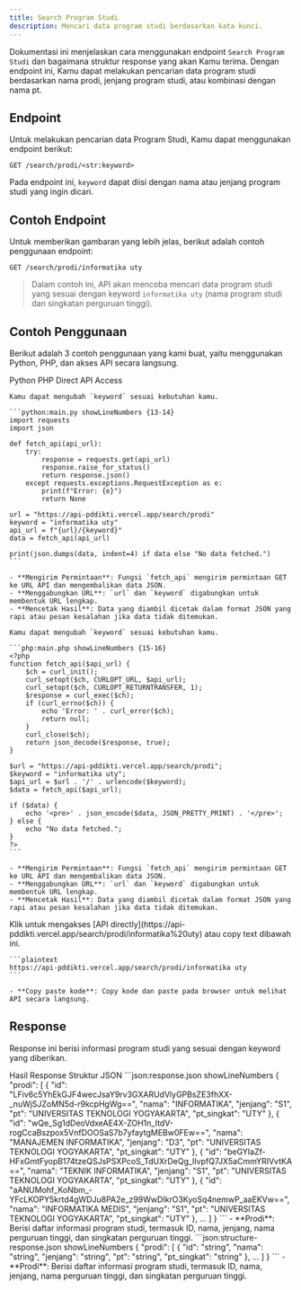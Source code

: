 ```yaml
---
title: Search Program Studi
description: Mencari data program studi berdasarkan kata kunci.
---
```


Dokumentasi ini menjelaskan cara menggunakan endpoint `Search Program Studi` dan bagaimana struktur response yang akan Kamu terima. Dengan endpoint ini, Kamu dapat melakukan pencarian data program studi berdasarkan nama prodi, jenjang program studi, atau kombinasi dengan nama pt.

## Endpoint

Untuk melakukan pencarian data Program Studi, Kamu dapat menggunakan endpoint berikut:

```plaintext
GET /search/prodi/<str:keyword>
```

Pada endpoint ini, `keyword` dapat diisi dengan nama atau jenjang program studi yang ingin dicari.

## Contoh Endpoint

Untuk memberikan gambaran yang lebih jelas, berikut adalah contoh penggunaan endpoint:

```plaintext
GET /search/prodi/informatika uty
```

> Dalam contoh ini, API akan mencoba mencari data program studi yang sesuai dengan keyword `informatika uty` (nama program studi dan singkatan perguruan tinggi).

## Contoh Penggunaan

Berikut adalah 3 contoh penggunaan yang kami buat, yaitu menggunakan Python, PHP, dan akses API secara langsung.

<Tabs defaultValue="python" className="pt-5 pb-1">
  <TabsList>
    <TabsTrigger value="python">Python</TabsTrigger>
    <TabsTrigger value="php">PHP</TabsTrigger>
    <TabsTrigger value="direct">Direct API Access</TabsTrigger>
  </TabsList>
  <TabsContent value="python">

    Kamu dapat mengubah `keyword` sesuai kebutuhan kamu.

    ```python:main.py showLineNumbers {13-14}
    import requests
    import json

    def fetch_api(api_url):
        try:
            response = requests.get(api_url)
            response.raise_for_status()
            return response.json()
        except requests.exceptions.RequestException as e:
            print(f"Error: {e}")
            return None

    url = "https://api-pddikti.vercel.app/search/prodi"
    keyword = "informatika uty"
    api_url = f"{url}/{keyword}"
    data = fetch_api(api_url)

    print(json.dumps(data, indent=4) if data else "No data fetched.")
    ```

    - **Mengirim Permintaan**: Fungsi `fetch_api` mengirim permintaan GET ke URL API dan mengembalikan data JSON.
    - **Menggabungkan URL**: `url` dan `keyword` digabungkan untuk membentuk URL lengkap.
    - **Mencetak Hasil**: Data yang diambil dicetak dalam format JSON yang rapi atau pesan kesalahan jika data tidak ditemukan.
  </TabsContent>
  <TabsContent value="php">

    Kamu dapat mengubah `keyword` sesuai kebutuhan kamu.

    ```php:main.php showLineNumbers {15-16}
    <?php
    function fetch_api($api_url) {
        $ch = curl_init();
        curl_setopt($ch, CURLOPT_URL, $api_url);
        curl_setopt($ch, CURLOPT_RETURNTRANSFER, 1);
        $response = curl_exec($ch);
        if (curl_errno($ch)) {
            echo 'Error: ' . curl_error($ch);
            return null;
        }
        curl_close($ch);
        return json_decode($response, true);
    }

    $url = "https://api-pddikti.vercel.app/search/prodi";
    $keyword = "informatika uty";
    $api_url = $url . '/' . urlencode($keyword);
    $data = fetch_api($api_url);

    if ($data) {
        echo '<pre>' . json_encode($data, JSON_PRETTY_PRINT) . '</pre>';
    } else {
        echo "No data fetched.";
    }
    ?>
    ```

    - **Mengirim Permintaan**: Fungsi `fetch_api` mengirim permintaan GET ke URL API dan mengembalikan data JSON.
    - **Menggabungkan URL**: `url` dan `keyword` digabungkan untuk membentuk URL lengkap.
    - **Mencetak Hasil**: Data yang diambil dicetak dalam format JSON yang rapi atau pesan kesalahan jika data tidak ditemukan.
  </TabsContent>
  <TabsContent value="direct">
    Klik untuk mengakses [API directly](https://api-pddikti.vercel.app/search/prodi/informatika%20uty) atau copy text dibawah ini.

    ```plaintext
    https://api-pddikti.vercel.app/search/prodi/informatika uty
    ```

    - **Copy paste kode**: Copy kode dan paste pada browser untuk melihat API secara langsung.
  </TabsContent>
</Tabs>

## Response

Response ini berisi informasi program studi yang sesuai dengan keyword yang diberikan.

<Tabs defaultValue="hasil" className="pt-5 pb-1">
  <TabsList>
    <TabsTrigger value="hasil">Hasil Response</TabsTrigger>
    <TabsTrigger value="struktur">Struktur JSON</TabsTrigger>
  </TabsList>
  <TabsContent value="hasil">
    ```json:response.json showLineNumbers
    {
      "prodi": [
        {
          "id": "LFiv6c5YhEkGJF4wecJsaY9rv3GXARUdVlyGPBsZE3fhXX-_nuWjSJZoMN5d-r9kcpHgWg==",
          "nama": "INFORMATIKA",
          "jenjang": "S1",
          "pt": "UNIVERSITAS TEKNOLOGI YOGYAKARTA",
          "pt_singkat": "UTY"
        },
        {
          "id": "wQe_Sg1dDeoVdxeAE4X-ZOH1n_ItdV-rogCcaBszpox5VnfDOOSaS7b7yfaytgMEBw0FEw==",
          "nama": "MANAJEMEN INFORMATIKA",
          "jenjang": "D3",
          "pt": "UNIVERSITAS TEKNOLOGI YOGYAKARTA",
          "pt_singkat": "UTY"
        },
        {
          "id": "beGYIaZf-HFxGmtFyopB174tzeQSJsPSXPcoS_TdUXrDeQg_lIvpfQ7JX5aCmmYRIVvtKA==",
          "nama": "TEKNIK INFORMATIKA",
          "jenjang": "S1",
          "pt": "UNIVERSITAS TEKNOLOGI YOGYAKARTA",
          "pt_singkat": "UTY"
        },
         {
          "id": "aANUMohf_KoNbm_-YFcLKOPY5krtd4gWDJu8PA2e_z99WwDIkrO3KyoSq4nemwP_aaEKVw==",
          "nama": "INFORMATIKA MEDIS",
          "jenjang": "S1",
          "pt": "UNIVERSITAS TEKNOLOGI YOGYAKARTA",
          "pt_singkat": "UTY"
        },
        ...
      ]
    }
    ```
    - **Prodi**: Berisi daftar informasi program studi, termasuk ID, nama, jenjang, nama perguruan tinggi, dan singkatan perguruan tinggi.
  </TabsContent>
  <TabsContent value="struktur">
    ```json:structure-response.json showLineNumbers
    {
      "prodi": [
        {
          "id": "string",
          "nama": "string",
          "jenjang": "string",
          "pt": "string",
          "pt_singkat": "string"
        },
        ...
      ]
    }
    ```
    - **Prodi**: Berisi daftar informasi program studi, termasuk ID, nama, jenjang, nama perguruan tinggi, dan singkatan perguruan tinggi.
  </TabsContent>
</Tabs>